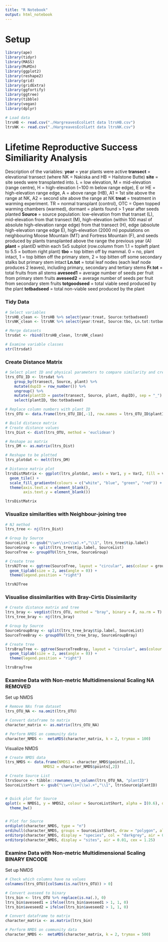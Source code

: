 ```yaml
---
title: "R Notebook"
output: html_notebook
---
```




# Setup

```r
library(ape)
library(tidyr)
library(MASS)
library(MuMIn)
library(ggplot2)
library(reshape2)
library(grid)
library(gridExtra)
library(ggfortify)
library(ggtree)
library(tibble)
library(vegan)
library(dplyr)

# Load data
ltrsHB <- read.csv("./HargreavesEcolLett data ltrsHB.csv")
ltrsNK <- read.csv("./HargreavesEcolLett data ltrsNK.csv")

```


# Lifetime Reproductive Success Similiarity Analysis

Description of the variables:
\n
**year** = year plants were active
**transect** = elevational transect (where NK = Nakiska and HB = Hailstone Butte)
**site** = site seeds were transplanted into. L = low elevation, M = mid-elevation (range centre),
H = high-elevation (~100 m below range edge), E or HE = high-elevation range edge, A = above
range (HB), A1 = 1st site above the range at NK, A2 = second site above the range at NK
**treat** = treatment in warming experiment. TR = normal transplant (control), OTC = Open topped
warming chambers (warmed), dormant = plants found > 1 year after seeds planted
**Source** = source population: low-elevation from that transet (L), mid-elevation from that transect
(M), high-elevation (within 100 masl of absolute high-elevation range edge) from that transect
(H), edge (absolute high-elevation range edge E), high-elevation (2000 m) populations on
neighbouring Moose Mountain (MT) and Fortress Mountain (F), and seeds produced by plants
transplanted above the range the previous year (A)
**plant** = plantID within each 5x5 subplot (row.column from 1.1 = topleft plant to 5.5 = bottom right
plant)
**tbo** = top bitten off by mammal. 0 = no, plant intact, 1 = top bitten off
the primary stem, 2 = top bitten off some secondary stalks but primary stem intact
**Ln.tot** = total leaf nodes (each leaf node produces 2 leaves), including primary, secondary and
tertiary stems
**Fr.tot** = total fruits from all stems
**aveseed1** = average number of seeds per fruit from primary stem fruits
**aveseed2** = average number of seeds per fruit from secondary stem fruits
**totgoodseed** = total viable seed produced by the plant 
**totbadseed** = total non-viable seed produced by the plant


### Tidy Data

```r

# Select variables
ltrsHB_clean <- ltrsHB %>% select(year:treat, Source:totbadseed)
ltrsNK_clean <- ltrsNK %>% select(year:treat, Source:tbo, Ln.tot:totbadseed)

# Merge datasets
ltrsdat <- rbind(ltrsHB_clean, ltrsNK_clean)

# Examine variable classes
str(ltrsdat)

```

### Create Distance Matrix 

```r

# Select plant ID and physical parameters to compare similarity and create unique plant ID
ltrs_OTU_ID <- ltrsdat %>% 
    group_by(transect, Source, plant) %>%
    mutate(dupID = row_number()) %>%
    ungroup() %>% 
    mutate(plantID = paste(transect, Source, plant, dupID), sep = "_") %>% 
    select(plantID, tbo:totbadseed)

# Replace column numbers with plant ID
ltrs_OTU <- data.frame(ltrs_OTU_ID[,-1], row.names = ltrs_OTU_ID$plantID)

# Build distance matrix
# Create distance values
ltrs_Dist <- dist(ltrs_OTU, method = 'euclidean')

# Reshape as matrix
ltrs_DM <- as.matrix(ltrs_Dist)

# Reshape to be plotted
ltrs_plotdat <- melt(ltrs_DM)

# Distance matrix plot
ltrsDistMatrix <- ggplot(ltrs_plotdat, aes(x = Var1, y = Var2, fill = value)) + 
  geom_tile() +
  scale_fill_gradientn(colours = c("white", "blue", "green", "red")) +
  theme(axis.text.x = element_blank(),
        axis.text.y = element_blank())

ltrsDistMatrix

```

### Visualize similarities with Neighbour-joining tree

```r
# NJ method
ltrs_tree <- nj(ltrs_Dist)

# Group by Source
SourceList <- gsub("\\w+\\s+(\\w).+","\\1", ltrs_tree$tip.label)
SourceGroup <- split(ltrs_tree$tip.label, SourceList)
SourceTree <- groupOTU(ltrs_tree, SourceGroup)

# Create tree
ltrsNJTree <- ggtree(SourceTree, layout = "circular", aes(colour = group)) +
  geom_tiplab(size = 2, aes(angle = 0)) +
  theme(legend.position = "right")

ltrsNJTree


```
### Visualise dissimilarities with Bray-Cirtis Dissimilarity
```r

# Create distance matrix and tree
ltrs_bray <- vegdist(ltrs_OTU, method = "bray", binary = F, na.rm = T)
ltrs_tree_bray <- nj(ltrs_bray)

# Group by Source
SourceGroupBray <- split(ltrs_tree_bray$tip.label, SourceList)
SourceTreeBray <- groupOTU(ltrs_tree_bray, SourceGroupBray)

# Create tree
ltrsBrayTree <- ggtree(SourceTreeBray, layout = "circular", aes(colour = group)) +
  geom_tiplab(size = 2, aes(angle = 0)) +
  theme(legend.position = "right")

ltrsBrayTree

```

### Examine Data with Non-metric Multidimensional Scaling NA REMOVED

Set up NMDS
```r

# Remove NAs from dataset
ltrs_OTU_NA <- na.omit(ltrs_OTU)

# Convert dataframe to matrix
character_matrix <- as.matrix(ltrs_OTU_NA) 

# Perform NMDS on community data
character_NMDS <-  metaMDS(character_matrix, k = 2, trymax = 100)


```

Visualize NMDS
```r

# Create NMDS data
ltrs_NMDS <- data.frame(NMDS1 = character_NMDS$points[,1],
                 NMDS2 = character_NMDS$points[,2])

# Create Source List
ltrsSource <- tibble::rownames_to_column(ltrs_OTU_NA, "plantID")
SourceListShort <- gsub("\\w+\\s+(\\w).+","\\1", ltrsSource$plantID)


# Quick plot for Source
qplot(x = NMDS1, y = NMDS2, colour = SourceListShort, alpha = I(0.6), data = ltrs_NMDS) +
  theme_bw()


# Plot for Source
ordiplot(character_NMDS, type = "n")
ordihull(character_NMDS, groups = SourceListShort, draw = "polygon", alpha = 0.15, label = F)
orditorp(character_NMDS, display = "species", col = "darkgrey", air = 0.01)
orditorp(character_NMDS, display = "sites", air = 0.01, cex = 1.25)

```

### Examine Data with Non-metric Multidimensional Scaling BINARY ENCODE

Set up NMDS
```r

# Check which columns have na values
colnames(ltrs_OTU)[colSums(is.na(ltrs_OTU)) > 0]

# Convert aveseed to binary
ltrs_bin <- ltrs_OTU %>% replace(is.na(.), 0)
ltrs_bin$aveseed1 = ifelse(ltrs_bin$aveseed1 > 1, 1, 0)
ltrs_bin$aveseed2 = ifelse(ltrs_bin$aveseed2 > 1, 1, 0)

# Convert dataframe to matrix
character_matrix <- as.matrix(ltrs_bin) 

# Perform NMDS on community data
character_NMDS <-  metaMDS(character_matrix, k = 2, trymax = 500)


```












































